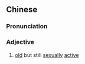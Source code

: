 {{also|老不正经}}
==Chinese==
{{zh-forms|s=老不正经|type=112}}

===Pronunciation===
{{zh-pron
|m=lǎo不zhèngjing
|cat=a
}}

===Adjective===
{{zh-adj}}

# {{lb|zh|idiomatic}} [[old]] but still [[sexually]] [[active]]